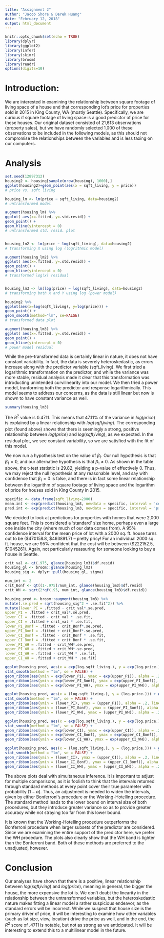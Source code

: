 ```yaml
---
title: "Assignment 2"
author: "Jacob Shore & Derek Huang"
date: "February 12, 2018"
output: html_document
---
```


```r
knitr::opts_chunk$set(echo = TRUE)
library(dplyr)
library(ggplot2)
library(infer)
library(skimr)
library(broom)
library(readr)
options(digits=10)
```

# Introduction:
We are interested in examining the relationship between square footage of living space of a house and that corresponding lot's price for properties sold in 2015 in King County, WA (mostly Seattle). Specifically, we are curious if square footage of living space is a good predictor of price for these houses. Our original dataset consisted of 21,613 observations (property sales), but we have randomly selected 1,000 of these observations to be included in the following models, as this should not compromise the relationships between the variables and is less taxing on our computers.

# Analysis

```r
set.seed(12897312)
housing2 <- housing[sample(nrow(housing), 1000),]
ggplot(housing2)+geom_point(aes(x = sqft_living, y = price))
# price vs. sqft living

housing_lm <- lm(price ~ sqft_living, data=housing2)
# untransformed model

augment(housing_lm) %>%
ggplot( aes(x=.fitted, y=.std.resid)) +
geom_point() +
geom_hline(yintercept = 0)
# untransformed std. resid. plot


housing_lm2 <- lm(price ~ log(sqft_living), data=housing2)
# transforming X using log (logrithmic model)

augment(housing_lm2) %>%
ggplot( aes(x=.fitted, y=.std.resid)) +
geom_point() +
geom_hline(yintercept = 0)
# transformed log(x) residual


housing_lm3 <- lm(log(price) ~ log(sqft_living), data=housing2)
# transforming both X and Y using log (power model)

housing2 %>%
ggplot(aes(x=log(sqft_living), y=log(price))) +
geom_point() +
geom_smooth(method="lm", se=FALSE)
# transformed data plot

augment(housing_lm3) %>%
ggplot( aes(x=.fitted, y=.std.resid)) +
geom_point() +
geom_hline(yintercept = 0)
# power model residual
```
While the pre-transformed data is certainly linear in nature, it does not have constant variability. In fact, the data is severely heteroskedastic, as errors increase along with the predictor variable (sqft_living). We first tried a logarithmic transformation on the predictor, and while the variance was more stable, residual analysis made it clear that this transformation was introducting unintended curvilinearity into our model. We then tried a power model, tranforming both the predictor and response logarithmically. This model seems to address our concerns, as the data is still linear but now is shown to have constant variance as well. 


```r
summary(housing_lm3)
```
The $R^2$ value is 0.4711. This means that 47.11% of the variance in $log(price)$ is explained by a linear relationship with $log(sqft_living)$. The corresponding plot (found above) shows that there is seemingly a strong, positive relationship between $log(price)$ and $log(sqft_living)$, as we expected. In the residual plot, we see constant variability, so we are satisfied with the fit of this model. 

We now run a hypothesis test on the value of $\beta_1$. Our null hypothesis is that $\beta_1 = 0$, and our alternative hypothesis is that $\beta_1 \neq 0$. As shown in the table above, the t-test statistic is 29.82, yielding a p-value of effectively 0. Thus, we may reject the null hypothesis at any reasonable level, and say with confidence that $\beta_1 = 0$ is false, and there is in fact some linear relationship between the logarithm of square footage of living space and the logarithm of price for houses sold in King County in 2015.

```r
specific <- data.frame(sqft_living=2000)
mean.int <- exp(predict(housing_lm3, newdata = specific, interval = 'confidence', level = .95))
pred.int <- exp(predict(housing_lm3, newdata = specific, interval = 'prediction', level = .95))
```

We decided to look at predictions for properties with homes that were 2,000 square feet. This is considered a 'standard' size home, perhaps even a large one inside the city (where much of our data comes from). A 95% confidence interval for the mean price of lot with a 2000 sq. ft. house turns out to be (\$470158.8, \$493891.7) -- pretty pricy! For an individual 2000 sq. ft. house, we are 95% confident that the cost will be between (\$222152.5, \$1045261). Again, not particularly reassuring for someone looking to buy a house in Seattle.

```r
crit_val <- qt(.975, glance(housing_lm3)$df.resid)
housing_gl <- broom::glance(housing_lm3)
housing_sig <- dplyr::pull(housing_gl, sigma)

num_int <- 2
crit_Bonf <- qt((1-.975)/num_int, glance(housing_lm3)$df.resid)
crit_WH <- sqrt(2*qf(.95, num_int, glance(housing_lm3)$df.resid))

housing_pred <- broom::augment(housing_lm3) %>%
mutate(.se.pred = sqrt(housing_sig^2 + .se.fit^2)) %>%
mutate(lower_PI = .fitted - crit_val*.se.pred,
upper_PI = .fitted + crit_val*.se.pred,
lower_CI = .fitted - crit_val * .se.fit,
upper_CI = .fitted + crit_val * .se.fit,
lower_PI_Bonf = .fitted - crit_Bonf*.se.pred,
upper_PI_Bonf = .fitted + crit_Bonf*.se.pred,
lower_CI_Bonf = .fitted - crit_Bonf * .se.fit,
upper_CI_Bonf = .fitted + crit_Bonf * .se.fit,
lower_PI_WH = .fitted - crit_WH*.se.pred,
upper_PI_WH = .fitted + crit_WH*.se.pred,
lower_CI_WH = .fitted - crit_WH * .se.fit,
upper_CI_WH = .fitted + crit_WH * .se.fit)
```

```r
ggplot(housing_pred, aes(x = exp(log.sqft_living.), y = exp(log.price.))) + geom_point(alpha = .5, col = 'black') +
stat_smooth(method = "lm", se = FALSE) +
geom_ribbon(aes(ymin = exp(lower_PI), ymax = exp(upper_PI)), alpha = .2, linetype = 'solid', col = 'black') +
geom_ribbon(aes(ymin = exp(lower_PI_Bonf), ymax = exp(upper_PI_Bonf)), alpha = .2, col = 'black', linetype = 'dashed') +
geom_ribbon(aes(ymin = exp(lower_PI_WH), ymax = exp(upper_PI_WH)), alpha = .2, col = 'black', linetype = 'dotted')+labs(xlab = "Square Footage of Living Space", ylab = "Price", title = "Back transformed, WH band dotted, Bonf. dashed, normal solid")

ggplot(housing_pred, aes(x = (log.sqft_living.), y = (log.price.))) + geom_point(alpha = .5, col = 'black') +
stat_smooth(method = "lm", se = FALSE) +
geom_ribbon(aes(ymin = (lower_PI), ymax = (upper_PI)), alpha = .2, linetype = 'solid', col = 'black') +
geom_ribbon(aes(ymin = (lower_PI_Bonf), ymax = (upper_PI_Bonf)), alpha = .2, col = 'black', linetype = 'dashed') +
geom_ribbon(aes(ymin = (lower_PI_WH), ymax = (upper_PI_WH)), alpha = .2, col = 'black', linetype = 'dotted')+labs(xlab = "Square Footage of Living Space", ylab = "Price", title = "Untransformed, WH band dotted, Bonf. dashed, normal solid")

ggplot(housing_pred, aes(x = exp(log.sqft_living.), y = exp(log.price.))) + geom_point(alpha = .5, col = 'black') +
stat_smooth(method = "lm", se = FALSE) +
geom_ribbon(aes(ymin = exp(lower_CI), ymax = exp(upper_CI)), alpha = .2, linetype = 'solid', col = 'black') +
geom_ribbon(aes(ymin = exp(lower_CI_Bonf), ymax = exp(upper_CI_Bonf)), alpha = .2, linetype = 'dashed', col = 'black') +
geom_ribbon(aes(ymin = exp(lower_CI_WH), ymax = exp(upper_CI_WH)), alpha = .2, linetype = 'dotted', col = 'black')+labs(xlab = "Square Footage of Living Space", ylab = "Price", title = "Back transformed, WH band dotted, Bonf. dashed, unadj. solid")

ggplot(housing_pred, aes(x = (log.sqft_living.), y = (log.price.))) + geom_point(alpha = .5, col = 'black') +
stat_smooth(method = "lm", se = FALSE) +
geom_ribbon(aes(ymin = (lower_CI), ymax = (upper_CI)), alpha = .2, linetype = 'solid', col = 'black') +
geom_ribbon(aes(ymin = (lower_CI_Bonf), ymax = (upper_CI_Bonf)), alpha = .2, linetype = 'dashed', col = 'black') +
geom_ribbon(aes(ymin = (lower_CI_WH), ymax = (upper_CI_WH)), alpha = .2, linetype = 'dotted', col = 'black')+labs(xlab = "Square Footage of Living Space", ylab = "Price", title = "Untransformed, WH band dotted, Bonf. dashed, unadj. solid")
```

The above plots deal with simultaneous inference. It is important to adjust for multiple comparisons, as it is foolish to think that the intervals returned through standard methods at every point cover their true parameter with probability $(1-\alpha)$. Thus, an adjustment is needed to widen the intervals, given by either Bonferroni's procedure or the Working-Hotelling procedure. The standard method leads to the lower bound on interval size of both procedures, but they introduce greater variance so as to provide greater accuracy while not straying too far from this lower bound.

It is known that the Working-Hotelling procedure outperforms the Bonferroni procedure when larger subsets of the predictor are considered. Since we are examining the entire support of the predictor here, we prefer the WH procedure. The plots also clearly show that the WH band is tighter than the Bonferroni band. Both of these methods are preferred to the unadjusted, however.

# Conclusion

Our analyses have shown that there is a positive, linear relationship between $log(sqft_living)$ and $log(price)$, meaning in general, the bigger the house, the more expensive the lot is. We don't doubt the linearity in the relationship between the untransformed variables, but the heteroskedastic nature makes fitting a linear model a rather suspicious endeavor, as the standard errors will be incorrect. While we suspect that house size is the primary driver of price, it will be interesting to examine how other variables (such as lot size, view, location) drive the price as well, and  in the end, the $R^2$ score of .4711 is notable, but not as strong as we anticipated. It will be interesting to extend this to a multilinear model in the future.
